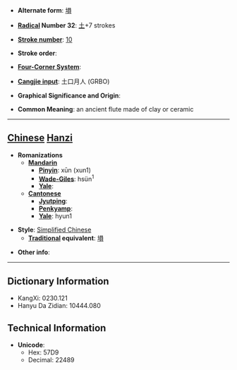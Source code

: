 * '''Alternate form''': [[塤]]

* '''[[Wiktionary:Chinese radical index| Radical]] Number 32''': [[Wiktionary:Chinese radical index 土|土]]+7 strokes

* '''[[Wiktionary:Chinese total strokes index|Stroke number]]''': [[Wiktionary:Chinese total strokes index 10|10]]

* '''Stroke order''': 

* '''[[Wiktionary:Chinese four corner index|Four-Corner System]]''': 

* '''[[Wiktionary:Chinese Cangjie index|Cangjie input]]''': 土口月人 (GRBO)

* '''Graphical Significance and Origin''': 

* '''Common Meaning''': an ancient flute made of clay or ceramic

----

== [[Chinese]] [[Hanzi]] ==

* '''Romanizations'''
** '''[[Mandarin]]'''
*** '''[[Pinyin]]''': xūn (xun1)
*** '''[[Wade-Giles]]''': hsün<sup>1</sup>
*** '''[[Yale]]''': 
** '''[[Cantonese]]'''
*** '''[[Jyutping]]''':
*** '''[[Penkyamp]]''': 
*** '''[[Yale]]''': hyun1

* '''Style''': [[Simplified Chinese]] 
** '''[[Traditional Chinese|Traditional]] equivalent''': [[塤]]

* '''Other info''': 

----

== Dictionary Information ==

* KangXi: 0230.121
* Hanyu Da Zidian: 10444.080

== Technical Information ==

* '''Unicode''':
** Hex: 57D9
** Decimal: 22489
